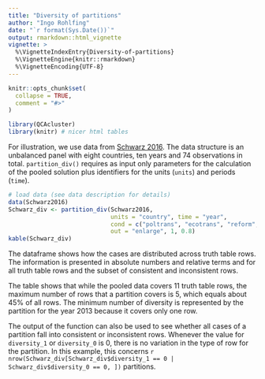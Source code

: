 ```yaml
---
title: "Diversity of partitions"
author: "Ingo Rohlfing"
date: "`r format(Sys.Date())`"
output: rmarkdown::html_vignette
vignette: >
  %\VignetteIndexEntry{Diversity-of-partitions}
  %\VignetteEngine{knitr::rmarkdown}
  %\VignetteEncoding{UTF-8}
---
```


```r
knitr::opts_chunk$set(
  collapse = TRUE,
  comment = "#>"
)
```

```r
library(QCAcluster)
library(knitr) # nicer html tables
```

For illustration, we use data from [Schwarz 2016](https://doi.org/10.1080/07036337.2016.1203309). The data structure is an unbalanced panel with eight countries, ten years and 74 observations in total. `partition_div()` requires as input only parameters for the calculation of the pooled solution plus identifiers for the units (`units`) and periods (`time`).
```r
# load data (see data description for details)
data(Schwarz2016)
Schwarz_div <- partition_div(Schwarz2016, 
                             units = "country", time = "year", 
                             cond = c("poltrans", "ecotrans", "reform", "conflict", "attention"), 
                             out = "enlarge", 1, 0.8)
kable(Schwarz_div)
```

The dataframe shows how the cases are distributed across truth table rows. The information is presented in absolute numbers and relative terms and for all truth table rows and the subset of consistent and inconsistent rows.

The table shows that while the pooled data covers 11 truth table rows, the maximum number of rows that a partition covers is 5, which equals about 45% of all rows. The minimum number of diversity is represented by the partition for the year 2013 because it covers only one row.

The output of the function can also be used to see whether all cases of a partition fall into consistent or inconsistent rows. Whenever the value for `diversity_1` or `diversity_0` is 0, there is no variation in the type of row for the partition. In this example, this concerns `r nrow(Schwarz_div[Schwarz_div$diversity_1 == 0 | Schwarz_div$diversity_0 == 0, ])` partitions.

